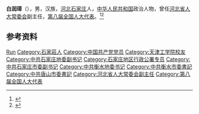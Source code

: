 '''白润璋'''（{{bd|1944年|}}），男，汉族，[[河北|河北]][[石家庄|石家庄]]人，[[中华人民共和国|中华人民共和国]]政治人物，曾任[[河北省人大常委会|河北省人大常委会]]副主任，[[第八届全国人大代表|第八届全国人大代表]]。<ref>{{Cite book|title=中华人民共和国职官志|author=何虎生, 李耀东, 向常福主编|publisher=中国社会出版社|year=2003|isbn=9787800883934|location=北京|pages=}}</ref><ref>{{Cite web|title=河北省十届人大副主任——燃料631班白润璋|url=https://xww.hebut.edu.cn/gdgs/60055.htm|accessdate=2020-08-11|work=河北工业大学新闻网}}</ref>

== 参考资料 ==
{{reflist}}

{{中国人物小作品}}
{{石家庄市市长}}
{{中华人民共和国河北省石家庄地区正职领导人|nocat}}

{{Authority control}}
{{DEFAULTSORT:Bai白}}
[[Category:白姓|Run]]
[[Category:石家莊人|Category:石家莊人]]
[[Category:中国共产党党员|Category:中国共产党党员]]
[[Category:天津工学院校友|Category:天津工学院校友]]
[[Category:中共石家庄地委副书记|Category:中共石家庄地委副书记]]
[[Category:石家庄地区行政公署专员|Category:石家庄地区行政公署专员]]
[[Category:中共石家庄市委副书记|Category:中共石家庄市委副书记]]
[[Category:中共衡水地委书记|Category:中共衡水地委书记]]
[[Category:中共衡水市委書記|Category:中共衡水市委書記]]
[[Category:中共唐山市委書記|Category:中共唐山市委書記]]
[[Category:河北省人大常委会副主任|Category:河北省人大常委会副主任]]
[[Category:第八届全国人大代表|Category:第八届全国人大代表]]
